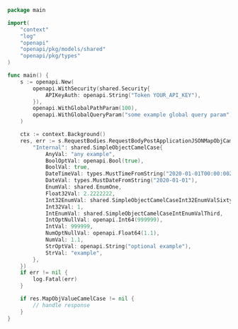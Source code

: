 ```go showLineNumbers copy filename="Request Body Post Application Json Map Obj Camel Case usage example"
package main

import(
	"context"
	"log"
	"openapi"
	"openapi/pkg/models/shared"
	"openapi/pkg/types"
)

func main() {
    s := openapi.New(
        openapi.WithSecurity(shared.Security{
            APIKeyAuth: openapi.String("Token YOUR_API_KEY"),
        }),
        openapi.WithGlobalPathParam(100),
        openapi.WithGlobalQueryParam("some example global query param"),
    )

    ctx := context.Background()
    res, err := s.RequestBodies.RequestBodyPostApplicationJSONMapObjCamelCase(ctx, map[string]shared.SimpleObjectCamelCase{
        "Internal": shared.SimpleObjectCamelCase{
            AnyVal: "any example",
            BoolOptVal: openapi.Bool(true),
            BoolVal: true,
            DateTimeVal: types.MustTimeFromString("2020-01-01T00:00:00Z"),
            DateVal: types.MustDateFromString("2020-01-01"),
            EnumVal: shared.EnumOne,
            Float32Val: 2.2222222,
            Int32EnumVal: shared.SimpleObjectCamelCaseInt32EnumValSixtyNine,
            Int32Val: 1,
            IntEnumVal: shared.SimpleObjectCamelCaseIntEnumValThird,
            IntOptNullVal: openapi.Int64(999999),
            IntVal: 999999,
            NumOptNullVal: openapi.Float64(1.1),
            NumVal: 1.1,
            StrOptVal: openapi.String("optional example"),
            StrVal: "example",
        },
    })
    if err != nil {
        log.Fatal(err)
    }

    if res.MapObjValueCamelCase != nil {
        // handle response
    }
}
```
